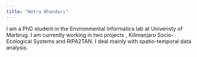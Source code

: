 ---
title: "Netra Bhandari"
---

I am a PhD student in the Environmental Informatics lab at Univeristy of Marbrug. I am currently working in two projects , Kilimanjaro Socio-Ecological Systems and RIPA2TAN. I deal mainly with spatio-temporal data analysis. 


